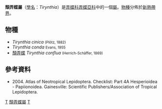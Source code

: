 {{NoteTA
|G1=Butterfly
}}
{{Automatic Taxobox
| taxon = Tirynthia
| authority = Godman, [1900]
| type_species = [[頹弄蝶|頹弄蝶]]<br />''Goniloba conflua''
| type_species_authority = (Herrich-Schäffer, 1869)
| subdivision_ranks = [[物種|物種]]
| subdivision = 共3種，詳見正文。
| synonyms =
}}

'''頹弄蝶屬'''（[[學名|學名]]：''Tirynthia''）是[[弄蝶科|弄蝶科]][[弄蝶亞科|弄蝶亞科]]中的一個[[屬|屬]]。[[物種|物種]]分佈於[[新熱帶界|新熱帶界]]。

== 物種 ==
* ''Tirynthia cinica'' <small>(Plötz, 1882)</small>
* ''Tirynthia conda'' <small>Evans, 1955</small>
* [[頹弄蝶|頹弄蝶]] ''Tirynthia conflua'' <small>(Herrich-Schäffer, 1869)</small>

== 參考資料 ==
<references/>
* {{aut|Lamas G ed.}} 2004. Atlas of Neotropical Lepidoptera. Checklist: Part 4A Hesperioidea - Papiionoidea. Gainesville: Scientific Publishers/Association of Tropical Lepidoptera.

{{Commons category|Tirynthia}}

{{taxonbar}}
[[Category:_1900年描述的分类群|T]]
[[Category:頹弄蝶屬|]]
[[Category:弄蝶族|T]]